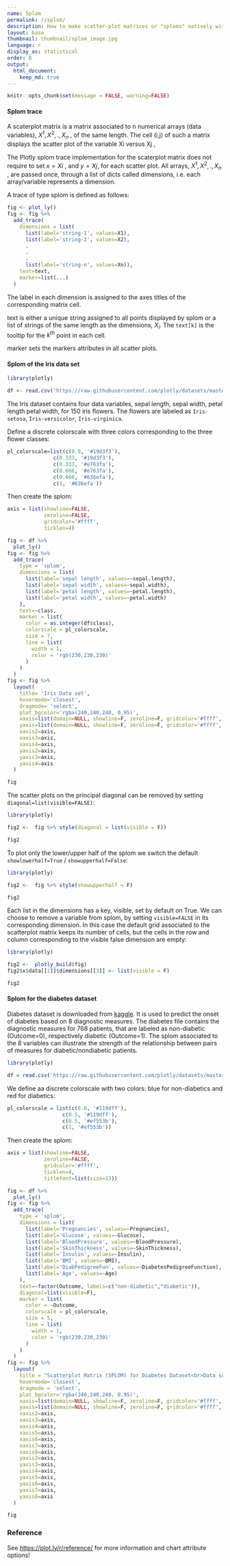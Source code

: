 ```yaml
---
name: Splom
permalink: r/splom/
description: How to make scatter-plot matrices or "sploms" natively with Plotly.
layout: base
thumbnail: thumbnail/splom_image.jpg
language: r
display_as: statistical
order: 8
output:
  html_document:
    keep_md: true
---
```


```r
knitr::opts_chunk$set(message = FALSE, warning=FALSE)
```
#### Splom trace
A scaterplot matrix is a matrix associated to n numerical arrays (data variables), $X^1,X^2,.,X_n$ , of the same length. The cell (i,j) of such a matrix displays the scatter plot of the variable Xi versus Xj ,

The Plotly splom trace implementation for the scaterplot matrix does not require to set $x=Xi$ , and $y=Xj$, for each scatter plot. All arrays, $X^1,X^2,.,X_n$ , are passed once, through a list of dicts called dimensions, i.e. each array/variable represents a dimension.

A trace of type splom is defined as follows:

```r
fig <- plot_ly() 
fig <- fig %>%
  add_trace(
    dimensions = list(
      list(label='string-1', values=X1),
      list(label='string-2', values=X2),
      .
      .
      .
      list(label='string-n', values=Xn)),
    text=text,
    marker=list(...)
  )
```

The label in each dimension is assigned to the axes titles of the corresponding matrix cell.

text is either a unique string assigned to all points displayed by splom or a list of strings of the same length as the dimensions, $X_i$. The `text[k]` is the tooltip for the $k^{th}$ point in each cell.

marker sets the markers attributes in all scatter plots.

#### Splom of the Iris data set

```r
library(plotly)

df <- read.csv('https://raw.githubusercontent.com/plotly/datasets/master/iris-data.csv')
```

The Iris dataset contains four data variables, sepal length, sepal width, petal length petal width, for 150 iris flowers. The flowers are labeled as `Iris-setosa`, `Iris-versicolor`, `Iris-virginica`.

Define a discrete colorscale with three colors corresponding to the three flower classes:

```r
pl_colorscale=list(c(0.0, '#19d3f3'),
               c(0.333, '#19d3f3'),
               c(0.333, '#e763fa'),
               c(0.666, '#e763fa'),
               c(0.666, '#636efa'),
               c(1, '#636efa'))
```

Then create the splom:

```r
axis = list(showline=FALSE,
            zeroline=FALSE,
            gridcolor='#ffff',
            ticklen=4)

fig <- df %>%
  plot_ly() 
fig <- fig %>%
  add_trace(
    type = 'splom',
    dimensions = list(
      list(label='sepal length', values=~sepal.length),
      list(label='sepal width', values=~sepal.width),
      list(label='petal length', values=~petal.length),
      list(label='petal width', values=~petal.width)
    ),
    text=~class,
    marker = list(
      color = as.integer(df$class),
      colorscale = pl_colorscale,
      size = 7,
      line = list(
        width = 1,
        color = 'rgb(230,230,230)'
      )
    )
  ) 
fig <- fig %>%
  layout(
    title= 'Iris Data set',
    hovermode='closest',
    dragmode= 'select',
    plot_bgcolor='rgba(240,240,240, 0.95)',
    xaxis=list(domain=NULL, showline=F, zeroline=F, gridcolor='#ffff', ticklen=4),
    yaxis=list(domain=NULL, showline=F, zeroline=F, gridcolor='#ffff', ticklen=4),
    xaxis2=axis,
    xaxis3=axis,
    xaxis4=axis,
    yaxis2=axis,
    yaxis3=axis,
    yaxis4=axis
  )

fig
```

The scatter plots on the principal diagonal can be removed by setting `diagonal=list(visible=FALSE)`:

```r
library(plotly)

fig2 <-  fig %>% style(diagonal = list(visible = F))

fig2
```

To plot only the lower/upper half of the splom we switch the default `showlowerhalf=True` / `showupperhalf=False`:

```r
library(plotly)

fig2 <-  fig %>% style(showupperhalf = F)

fig2
```

Each list in the dimensions has a key, visible, set by default on True. We can choose to remove a variable from splom, by setting `visible=FALSE` in its corresponding dimension. In this case the default grid associated to the scatterplot matrix keeps its number of cells, but the cells in the row and column corresponding to the visible false dimension are empty:

```r
library(plotly)

fig2 <-  plotly_build(fig)
fig2$x$data[[1]]$dimensions[[3]] <- list(visible = F)

fig2
```

#### Splom for the diabetes dataset

Diabetes dataset is downloaded from [kaggle](https://www.kaggle.com/uciml/pima-indians-diabetes-database/data). It is used to predict the onset of diabetes based on 8 diagnostic measures. The diabetes file contains the diagnostic measures for 768 patients, that are labeled as non-diabetic (Outcome=0), respectively diabetic (Outcome=1). The splom associated to the 8 variables can illustrate the strength of the relationship between pairs of measures for diabetic/nondiabetic patients.

```r
library(plotly)

df = read.csv('https://raw.githubusercontent.com/plotly/datasets/master/diabetes.csv')
```

We define aa discrete colorscale with two colors: blue for non-diabetics and red for diabetics:

```r
pl_colorscale = list(c(0.0, '#119dff'),
                  c(0.5, '#119dff'),
                  c(0.5, '#ef553b'),
                  c(1, '#ef553b'))
```

Then create the splom:

```r
axis = list(showline=FALSE,
            zeroline=FALSE,
            gridcolor='#ffff',
            ticklen=4,
            titlefont=list(size=13))

fig <- df %>%
  plot_ly() 
fig <- fig %>%
  add_trace(
    type = 'splom',
    dimensions = list(
      list(label='Pregnancies', values=~Pregnancies),
      list(label='Glucose', values=~Glucose),
      list(label='BloodPressure', values=~BloodPressure),
      list(label='SkinThickness', values=~SkinThickness),
      list(label='Insulin', values=~Insulin),
      list(label='BMI', values=~BMI),
      list(label='DiabPedigreeFun', values=~DiabetesPedigreeFunction),
      list(label='Age', values=~Age)
    ),
    text=~factor(Outcome, labels=c("non-diabetic","diabetic")),
    diagonal=list(visible=F),
    marker = list(
      color = ~Outcome,
      colorscale = pl_colorscale,
      size = 5,
      line = list(
        width = 1,
        color = 'rgb(230,230,230)'
      )
    )
  ) 
fig <- fig %>%
  layout(
    title = "Scatterplot Matrix (SPLOM) for Diabetes Dataset<br>Data source: <a href='https://www.kaggle.com/uciml/pima-indians-diabetes-database/data'>[1]</a>",
    hovermode='closest',
    dragmode = 'select',
    plot_bgcolor='rgba(240,240,240, 0.95)',
    xaxis=list(domain=NULL, showline=F, zeroline=F, gridcolor='#ffff', ticklen=4, titlefont=list(size=13)),
    yaxis=list(domain=NULL, showline=F, zeroline=F, gridcolor='#ffff', ticklen=4, titlefont=list(size=13)),
    xaxis2=axis,
    xaxis3=axis,
    xaxis4=axis,
    xaxis5=axis,
    xaxis6=axis,
    xaxis7=axis,
    xaxis8=axis,
    yaxis2=axis,
    yaxis3=axis,
    yaxis4=axis,
    yaxis5=axis,
    yaxis6=axis,
    yaxis7=axis,
    yaxis8=axis
  )

fig
```

### Reference

See [https://plot.ly/r/reference/](https://plot.ly/r/reference/) for more information and chart attribute options!
